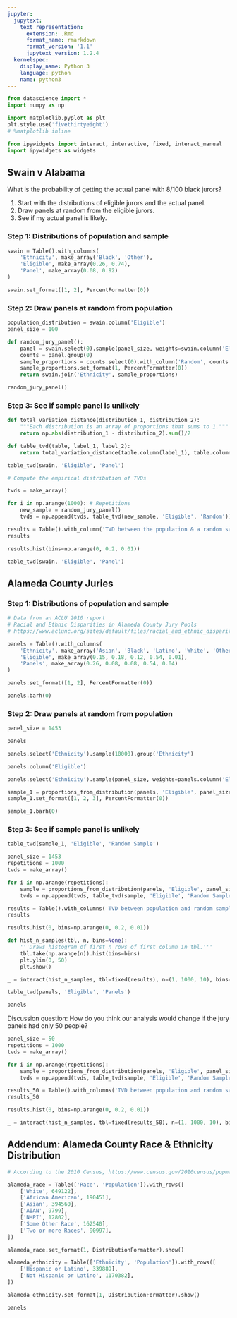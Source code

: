 ```yaml
---
jupyter:
  jupytext:
    text_representation:
      extension: .Rmd
      format_name: rmarkdown
      format_version: '1.1'
      jupytext_version: 1.2.4
  kernelspec:
    display_name: Python 3
    language: python
    name: python3
---
```


```python
from datascience import *
import numpy as np

import matplotlib.pyplot as plt
plt.style.use('fivethirtyeight')
# %matplotlib inline

from ipywidgets import interact, interactive, fixed, interact_manual
import ipywidgets as widgets
```

## Swain v Alabama


What is the probability of getting the actual panel with 8/100 black jurors?

1. Start with the distributions of eligible jurors and the actual panel.
2. Draw panels at random from the eligible jurors.
3. See if my actual panel is likely.


### Step 1: Distributions of population and sample

```python
swain = Table().with_columns(
    'Ethnicity', make_array('Black', 'Other'),
    'Eligible', make_array(0.26, 0.74),
    'Panel', make_array(0.08, 0.92)
)

swain.set_format([1, 2], PercentFormatter(0))
```

### Step 2: Draw panels at random from population

```python
population_distribution = swain.column('Eligible')
panel_size = 100

def random_jury_panel():
    panel = swain.select(0).sample(panel_size, weights=swain.column('Eligible'))
    counts = panel.group(0)
    sample_proportions = counts.select(0).with_column('Random', counts.column(1) / panel_size)
    sample_proportions.set_format(1, PercentFormatter(0))
    return swain.join('Ethnicity', sample_proportions)

random_jury_panel()
```

### Step 3: See if sample panel is unlikely

```python
def total_variation_distance(distribution_1, distribution_2):
    """Each distribution is an array of proportions that sums to 1."""
    return np.abs(distribution_1 - distribution_2).sum()/2

def table_tvd(table, label_1, label_2):
    return total_variation_distance(table.column(label_1), table.column(label_2))

table_tvd(swain, 'Eligible', 'Panel')
```

```python
# Compute the empirical distribution of TVDs

tvds = make_array()

for i in np.arange(1000): # Repetitions
    new_sample = random_jury_panel()
    tvds = np.append(tvds, table_tvd(new_sample, 'Eligible', 'Random'))

results = Table().with_column('TVD between the population & a random sample', tvds)
results
```

```python
results.hist(bins=np.arange(0, 0.2, 0.01))
```

```python
table_tvd(swain, 'Eligible', 'Panel')
```

## Alameda County Juries


### Step 1: Distributions of population and sample

```python
# Data from an ACLU 2010 report
# Racial and Ethnic Disparities in Alameda County Jury Pools
# https://www.aclunc.org/sites/default/files/racial_and_ethnic_disparities_in_alameda_county_jury_pools.pdf

panels = Table().with_columns(
    'Ethnicity', make_array('Asian', 'Black', 'Latino', 'White', 'Other'),
    'Eligible', make_array(0.15, 0.18, 0.12, 0.54, 0.01),
    'Panels', make_array(0.26, 0.08, 0.08, 0.54, 0.04)
)

panels.set_format([1, 2], PercentFormatter(0))
```

```python
panels.barh(0)
```

### Step 2: Draw panels at random from population

```python
panel_size = 1453
```

```python
panels
```

```python
panels.select('Ethnicity').sample(10000).group('Ethnicity')
```

```python
panels.column('Eligible')
```

```python
panels.select('Ethnicity').sample(panel_size, weights=panels.column('Eligible')).group('Ethnicity')
```

```python
sample_1 = proportions_from_distribution(panels, 'Eligible', panel_size)
sample_1.set_format([1, 2, 3], PercentFormatter(0))
```

```python
sample_1.barh(0)
```

### Step 3: See if sample panel is unlikely

```python
table_tvd(sample_1, 'Eligible', 'Random Sample')
```

```python
panel_size = 1453
repetitions = 1000
tvds = make_array()

for i in np.arange(repetitions):
    sample = proportions_from_distribution(panels, 'Eligible', panel_size)
    tvds = np.append(tvds, table_tvd(sample, 'Eligible', 'Random Sample'))

results = Table().with_columns('TVD between population and random sample', tvds)
results
```

```python
results.hist(0, bins=np.arange(0, 0.2, 0.01))
```

```python
def hist_n_samples(tbl, n, bins=None):
    '''Draws histogram of first n rows of first column in tbl.'''
    tbl.take(np.arange(n)).hist(bins=bins)
    plt.ylim(0, 50)
    plt.show()
```

```python
_ = interact(hist_n_samples, tbl=fixed(results), n=(1, 1000, 10), bins=fixed(np.arange(0, 0.2, 0.01)))
```

```python
table_tvd(panels, 'Eligible', 'Panels')
```

```python
panels
```

Discussion question: How do you think our analysis would change if the jury panels had only 50 people?

```python
panel_size = 50
repetitions = 1000
tvds = make_array()

for i in np.arange(repetitions):
    sample = proportions_from_distribution(panels, 'Eligible', panel_size)
    tvds = np.append(tvds, table_tvd(sample, 'Eligible', 'Random Sample'))

results_50 = Table().with_columns('TVD between population and random sample', tvds)
results_50
```

```python
results.hist(0, bins=np.arange(0, 0.2, 0.01))
```

```python
_ = interact(hist_n_samples, tbl=fixed(results_50), n=(1, 1000, 10), bins=fixed(np.arange(0, 0.2, 0.01)))
```

## Addendum: Alameda County Race & Ethnicity Distribution

```python
# According to the 2010 Census, https://www.census.gov/2010census/popmap/

alameda_race = Table(['Race', 'Population']).with_rows([
    ['White', 649122],
    ['African American', 190451],
    ['Asian', 394560],
    ['AIAN', 9799],
    ['NHPI', 12802],
    ['Some Other Race', 162540],
    ['Two or more Races', 90997],
])

alameda_race.set_format(1, DistributionFormatter).show()

alameda_ethnicity = Table(['Ethnicity', 'Population']).with_rows([
    ['Hispanic or Latino', 339889],
    ['Not Hispanic or Latino', 1170382],
])

alameda_ethnicity.set_format(1, DistributionFormatter).show()
```

```python
panels
```

```python

```
